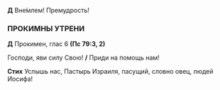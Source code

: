 **Д** Вне́млем! Премудрость! 

### ПРОКИМНЫ УТРЕНИ

**Д** Прокимен, глас 6 **(Пс 79:3, 2)**

Господи, яви силу Свою! **/** Приди на помощь нам!

**Стих** Услышь нас, Пастырь Израиля, пасущий, словно овец, людей Иосифа!
